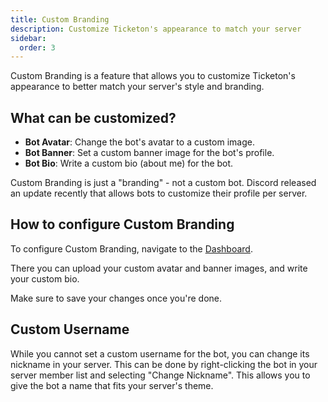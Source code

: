 ```yaml
---
title: Custom Branding
description: Customize Ticketon's appearance to match your server
sidebar:
  order: 3
---
```



<UnlimitedBanner />

Custom Branding is a feature that allows you to customize Ticketon's appearance to better match
your server's style and branding.

## What can be customized?

- **Bot Avatar**: Change the bot's avatar to a custom image.
- **Bot Banner**: Set a custom banner image for the bot's profile.
- **Bot Bio**: Write a custom bio (about me) for the bot.

<Aside type="caution" title="Important">
  Custom Branding is just a "branding" - not a custom bot. Discord released an
  update recently that allows bots to customize their profile per server.
</Aside>

## How to configure Custom Branding

To configure Custom Branding, navigate to the [Dashboard](https://ticketon.app/dash/?next=/custom-branding).

There you can upload your custom avatar and banner images, and write your custom bio.

Make sure to save your changes once you're done.

## Custom Username

While you cannot set a custom username for the bot, you can change its nickname in your server.
This can be done by right-clicking the bot in your server member list and selecting "Change Nickname".
This allows you to give the bot a name that fits your server's theme.
